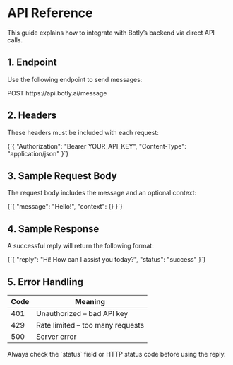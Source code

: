 
# API Reference

This guide explains how to integrate with Botly’s backend via direct API calls.

<Divider />

## 1. Endpoint

Use the following endpoint to send messages:

<CodeBlock language="http">
POST https://api.botly.ai/message
</CodeBlock>

<Divider />

## 2. Headers

These headers must be included with each request:

<CodeBlock language="json">
{`{
  "Authorization": "Bearer YOUR_API_KEY",
  "Content-Type": "application/json"
}`}
</CodeBlock>

<Divider />

## 3. Sample Request Body

The request body includes the message and an optional context:

<CodeBlock language="json">
{`{
  "message": "Hello!",
  "context": {}
}`}
</CodeBlock>

<Divider />

## 4. Sample Response

A successful reply will return the following format:

<CodeBlock language="json">
{`{
  "reply": "Hi! How can I assist you today?",
  "status": "success"
}`}
</CodeBlock>

<Divider />

## 5. Error Handling

| Code | Meaning                          |
|------|----------------------------------|
| 401  | Unauthorized – bad API key       |
| 429  | Rate limited – too many requests |
| 500  | Server error                     |

<Callout type="tip" title="Best Practice">
Always check the `status` field or HTTP status code before using the reply.
</Callout>

<Divider />
